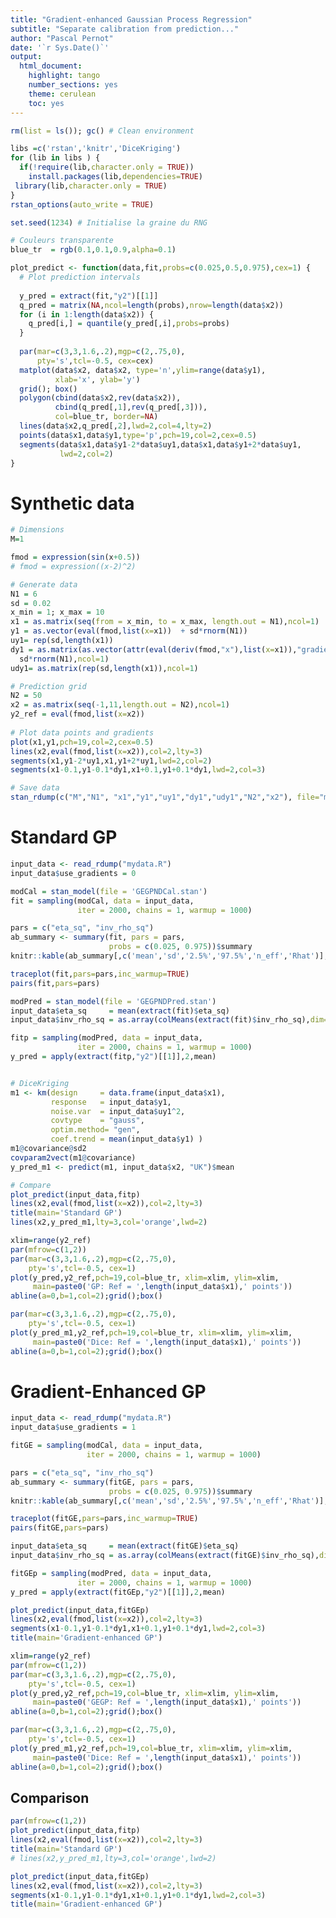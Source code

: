 ```yaml
--- 
title: "Gradient-enhanced Gaussian Process Regression"
subtitle: "Separate calibration from prediction..."
author: "Pascal Pernot"
date: '`r Sys.Date()`'
output:
  html_document:
    highlight: tango
    number_sections: yes
    theme: cerulean
    toc: yes
---
```


```r
rm(list = ls()); gc() # Clean environment

libs =c('rstan','knitr','DiceKriging')
for (lib in libs ) {
  if(!require(lib,character.only = TRUE))
    install.packages(lib,dependencies=TRUE)
 library(lib,character.only = TRUE)
}
rstan_options(auto_write = TRUE)

set.seed(1234) # Initialise la graine du RNG

# Couleurs transparente
blue_tr  = rgb(0.1,0.1,0.9,alpha=0.1) 

plot_predict <- function(data,fit,probs=c(0.025,0.5,0.975),cex=1) {
  # Plot prediction intervals 
  
  y_pred = extract(fit,"y2")[[1]]
  q_pred = matrix(NA,ncol=length(probs),nrow=length(data$x2))
  for (i in 1:length(data$x2)) {
    q_pred[i,] = quantile(y_pred[,i],probs=probs)
  }
  
  par(mar=c(3,3,1.6,.2),mgp=c(2,.75,0), 
      pty='s',tcl=-0.5, cex=cex)
  matplot(data$x2, data$x2, type='n',ylim=range(data$y1), 
          xlab='x', ylab='y')
  grid(); box()
  polygon(cbind(data$x2,rev(data$x2)),
          cbind(q_pred[,1],rev(q_pred[,3])),
          col=blue_tr, border=NA)
  lines(data$x2,q_pred[,2],lwd=2,col=4,lty=2)
  points(data$x1,data$y1,type='p',pch=19,col=2,cex=0.5)
  segments(data$x1,data$y1-2*data$uy1,data$x1,data$y1+2*data$uy1,
           lwd=2,col=2)
}
```

# Synthetic data

```r
# Dimensions
M=1

fmod = expression(sin(x+0.5))
# fmod = expression((x-2)^2)

# Generate data
N1 = 6
sd = 0.02
x_min = 1; x_max = 10
x1 = as.matrix(seq(from = x_min, to = x_max, length.out = N1),ncol=1)
y1 = as.vector(eval(fmod,list(x=x1))  + sd*rnorm(N1))
uy1= rep(sd,length(x1))
dy1 = as.matrix(as.vector(attr(eval(deriv(fmod,"x"),list(x=x1)),"gradient")) +
  sd*rnorm(N1),ncol=1)
udy1= as.matrix(rep(sd,length(x1)),ncol=1)

# Prediction grid
N2 = 50
x2 = as.matrix(seq(-1,11,length.out = N2),ncol=1)
y2_ref = eval(fmod,list(x=x2))
  
# Plot data points and gradients
plot(x1,y1,pch=19,col=2,cex=0.5)
lines(x2,eval(fmod,list(x=x2)),col=2,lty=3)
segments(x1,y1-2*uy1,x1,y1+2*uy1,lwd=2,col=2)
segments(x1-0.1,y1-0.1*dy1,x1+0.1,y1+0.1*dy1,lwd=2,col=3)

# Save data
stan_rdump(c("M","N1", "x1","y1","uy1","dy1","udy1","N2","x2"), file="mydata.R")

```

# Standard GP

```r
input_data <- read_rdump("mydata.R")
input_data$use_gradients = 0

modCal = stan_model(file = 'GEGPNDCal.stan')
fit = sampling(modCal, data = input_data,
               iter = 2000, chains = 1, warmup = 1000)

pars = c("eta_sq", "inv_rho_sq")
ab_summary <- summary(fit, pars = pars, 
                      probs = c(0.025, 0.975))$summary
knitr::kable(ab_summary[,c('mean','sd','2.5%','97.5%','n_eff','Rhat')],digits=3)

traceplot(fit,pars=pars,inc_warmup=TRUE)
pairs(fit,pars=pars)

modPred = stan_model(file = 'GEGPNDPred.stan')
input_data$eta_sq     = mean(extract(fit)$eta_sq)
input_data$inv_rho_sq = as.array(colMeans(extract(fit)$inv_rho_sq),dim=c(1,0))

fitp = sampling(modPred, data = input_data,
               iter = 2000, chains = 1, warmup = 1000)
y_pred = apply(extract(fitp,"y2")[[1]],2,mean)


# DiceKriging
m1 <- km(design     = data.frame(input_data$x1), 
         response   = input_data$y1,
         noise.var  = input_data$uy1^2, 
         covtype    = "gauss",
         optim.method= "gen",
         coef.trend = mean(input_data$y1) )
m1@covariance@sd2
covparam2vect(m1@covariance)
y_pred_m1 <- predict(m1, input_data$x2, "UK")$mean

# Compare
plot_predict(input_data,fitp)
lines(x2,eval(fmod,list(x=x2)),col=2,lty=3)
title(main='Standard GP')
lines(x2,y_pred_m1,lty=3,col='orange',lwd=2)

xlim=range(y2_ref)
par(mfrow=c(1,2))
par(mar=c(3,3,1.6,.2),mgp=c(2,.75,0), 
    pty='s',tcl=-0.5, cex=1)
plot(y_pred,y2_ref,pch=19,col=blue_tr, xlim=xlim, ylim=xlim,
     main=paste0('GP: Ref = ',length(input_data$x1),' points'))
abline(a=0,b=1,col=2);grid();box()

par(mar=c(3,3,1.6,.2),mgp=c(2,.75,0), 
    pty='s',tcl=-0.5, cex=1)
plot(y_pred_m1,y2_ref,pch=19,col=blue_tr, xlim=xlim, ylim=xlim,
     main=paste0('Dice: Ref = ',length(input_data$x1),' points'))
abline(a=0,b=1,col=2);grid();box()

```


# Gradient-Enhanced GP

```r
input_data <- read_rdump("mydata.R")
input_data$use_gradients = 1

fitGE = sampling(modCal, data = input_data,
                 iter = 2000, chains = 1, warmup = 1000)

pars = c("eta_sq", "inv_rho_sq")
ab_summary <- summary(fitGE, pars = pars, 
                      probs = c(0.025, 0.975))$summary
knitr::kable(ab_summary[,c('mean','sd','2.5%','97.5%','n_eff','Rhat')],digits=3)

traceplot(fitGE,pars=pars,inc_warmup=TRUE)
pairs(fitGE,pars=pars)

input_data$eta_sq     = mean(extract(fitGE)$eta_sq)
input_data$inv_rho_sq = as.array(colMeans(extract(fitGE)$inv_rho_sq),dim=c(1,0))

fitGEp = sampling(modPred, data = input_data,
               iter = 2000, chains = 1, warmup = 1000)
y_pred = apply(extract(fitGEp,"y2")[[1]],2,mean)

plot_predict(input_data,fitGEp) 
lines(x2,eval(fmod,list(x=x2)),col=2,lty=3)
segments(x1-0.1,y1-0.1*dy1,x1+0.1,y1+0.1*dy1,lwd=2,col=3)
title(main='Gradient-enhanced GP')

xlim=range(y2_ref)
par(mfrow=c(1,2))
par(mar=c(3,3,1.6,.2),mgp=c(2,.75,0), 
    pty='s',tcl=-0.5, cex=1)
plot(y_pred,y2_ref,pch=19,col=blue_tr, xlim=xlim, ylim=xlim,
     main=paste0('GEGP: Ref = ',length(input_data$x1),' points'))
abline(a=0,b=1,col=2);grid();box()

par(mar=c(3,3,1.6,.2),mgp=c(2,.75,0), 
    pty='s',tcl=-0.5, cex=1)
plot(y_pred_m1,y2_ref,pch=19,col=blue_tr, xlim=xlim, ylim=xlim,
     main=paste0('Dice: Ref = ',length(input_data$x1),' points'))
abline(a=0,b=1,col=2);grid();box()

```

## Comparison

```r
par(mfrow=c(1,2))
plot_predict(input_data,fitp)
lines(x2,eval(fmod,list(x=x2)),col=2,lty=3)
title(main='Standard GP')
# lines(x2,y_pred_m1,lty=3,col='orange',lwd=2)

plot_predict(input_data,fitGEp) 
lines(x2,eval(fmod,list(x=x2)),col=2,lty=3)
segments(x1-0.1,y1-0.1*dy1,x1+0.1,y1+0.1*dy1,lwd=2,col=3)
title(main='Gradient-enhanced GP')
```

